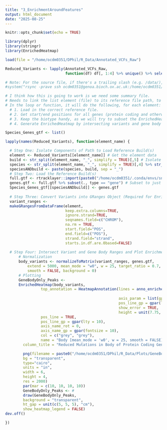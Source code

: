 ```yaml
---
title: "3_EnrichmentAroundFeatures"
output: html_document
date: "2025-08-25"
---
```


```r
knitr::opts_chunk$set(echo = TRUE)
```

```r
library(dplyr)
library(stringr)
library(EnrichedHeatmap)
```

```r
load(file = "/home/ocdm0351/DPhil/R_Data/Annotated_VCFs_Raw")
```

```r
Reduced_Variants <- lapply(Annotated_VCFs_Raw, 
                           function(df) df[, 1:4] %>% unique() %>% select(-c("REF","ALT")) %>% unique())
```

```r
# Note: For the source file, if there's a trailing slash (e.g. /data/), it'll download the files. If not (data/) it'll transfer the entire directory. 
#system("rsync -prave ssh ocdm0351@genoa.bioch.ox.ac.uk:/home/ocdm0351/.conda/envs/snpEff/share/snpeff-5.2-1/data /home/dpdp/DPhil/R_Data/")
```

```r
# I think how this is going to work is we need some summary file. 
# Needs to link the list element (file) to its reference file path, to first load it in. 
# In the loop or function, it will do the following, for each element:
  # 1. Load in the correct reference file. 
  # 2. Get start/end positions for all genes (protein coding and otherwise) and make into GRanges.
  # 3. Keep the biotype handy, as we will try to subset the EnrichedHeatmap to show them independently. 
  # 4. Generate EnrichedHeatmap by intersecting variants and gene body coordinates and save into folder.

Species_Genes_gtf <- list()

lapply(names(Reduced_Variants), function(element_name) {

  # Step One: Isolate Components of Path to Load Reference Build(s)
  element <- Reduced_Variants[[element_name]] # Get the element data
  build <- str_split(element_name, "_", simplify = TRUE)[,5] # Isolate just the build (is a sub-directory in species folder)
  species <- str_split(element_name, "_", simplify = TRUE)[,4] %>% str_replace(., "^(.)(.*)$", "\\1_\\2")
  speciesANDbuild <- paste(species, build, sep = "_")  
  # Step Two: Load the Reference Build(s)
  full.gtf <- rtracklayer::import(paste0("/home/ocdm0351/.conda/envs/snpEff/share/snpeff-5.2-1/data/", species, "/", build, "/", "genes.gtf"))
  genes.gtf <- full.gtf %>% subset(., type == "gene") # Subset to just genes (contains the ranges)
  Species_Genes_gtf[[speciesANDbuild]] <- genes.gtf
  
  # Step Three: Convert Variants into GRanges Object (Required for EnrichedHeatmap)
  variant_ranges <-
  makeGRangesFromDataFrame(element,
                           keep.extra.columns=TRUE,
                           ignore.strand=TRUE,
                           seqnames.field=c("CHROM"),
                           na.rm = TRUE,
                           start.field="POS",
                           end.field=c("POS"),
                           strand.field="strand",
                           starts.in.df.are.0based=FALSE)
  
  # Step Four: Intersect Variant and Gene Body Ranges and Plot Enrichment Using EnrichedHeatmap
      # Normalization
      body_variants <- normalizeToMatrix(variant_ranges, genes.gtf, 
          extend = 5000, mean_mode = "w0", w = 25, target_ratio = 0.7, 
          smooth = FALSE, background = 0)
      # Plotting
      GeneBodyOnly_Peaks <-
      EnrichedHeatmap(body_variants, 
                top_annotation = HeatmapAnnotation(lines = anno_enriched(gp = gpar(col = "#ff5500",
                                                                                   size = 10),
                                                   axis_param = list(gp = gpar(size=4)),
                                                   pos_line_gp = gpar(lty = 2),
                                                   show_error = TRUE,
                                                   height = unit(7.75, "cm"))),
                pos_line = TRUE,
                pos_line_gp = gpar(lty = 10),
                axis_name_rot = 0,
                axis_name_gp = gpar(fontsize = 10),
                col = c("grey", "grey"), 
                name = "Body [mean_mode = 'w0', w = 25, smooth = FALSE]", 
        column_title = "Reduced Mutations in Body of Protein Coding Genes")

        png(filename = paste0("/home/ocdm0351/DPhil/R_Data/Plots/GeneBodyOnly_", element_name, "_Peaks.png"),
        bg = "transparent",
        type="cairo",
        units = "in",
        width = 6,
        height = 4,
        res = 2000)
        par(mar = c(10, 10, 10, 10))
        GeneBodyOnly_Peaks <- #
        draw(GeneBodyOnly_Peaks, 
        background = "transparent",
        ht_gap = unit(c(5, 5, 5), "cm"),
        show_heatmap_legend = FALSE)
dev.off()

})
```

